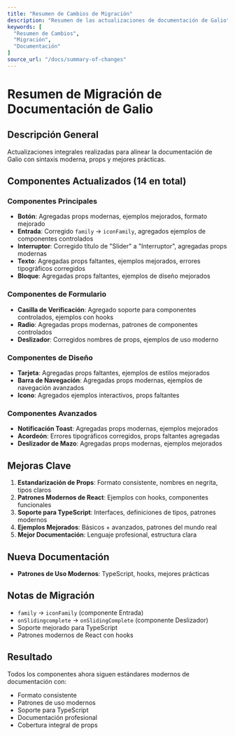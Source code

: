 ```yaml
---
title: "Resumen de Cambios de Migración"
description: "Resumen de las actualizaciones de documentación de Galio"
keywords: [
  "Resumen de Cambios",
  "Migración",
  "Documentación"
]
source_url: "/docs/summary-of-changes"
---
```


# Resumen de Migración de Documentación de Galio

## Descripción General

Actualizaciones integrales realizadas para alinear la documentación de Galio con sintaxis moderna, props y mejores prácticas.

## Componentes Actualizados (14 en total)

### Componentes Principales
- **Botón**: Agregadas props modernas, ejemplos mejorados, formato mejorado
- **Entrada**: Corregido `family` → `iconFamily`, agregados ejemplos de componentes controlados
- **Interruptor**: Corregido título de "Slider" a "Interruptor", agregadas props modernas
- **Texto**: Agregadas props faltantes, ejemplos mejorados, errores tipográficos corregidos
- **Bloque**: Agregadas props faltantes, ejemplos de diseño mejorados

### Componentes de Formulario
- **Casilla de Verificación**: Agregado soporte para componentes controlados, ejemplos con hooks
- **Radio**: Agregadas props modernas, patrones de componentes controlados
- **Deslizador**: Corregidos nombres de props, ejemplos de uso moderno

### Componentes de Diseño
- **Tarjeta**: Agregadas props faltantes, ejemplos de estilos mejorados
- **Barra de Navegación**: Agregadas props modernas, ejemplos de navegación avanzados
- **Icono**: Agregados ejemplos interactivos, props faltantes

### Componentes Avanzados
- **Notificación Toast**: Agregadas props modernas, ejemplos mejorados
- **Acordeón**: Errores tipográficos corregidos, props faltantes agregadas
- **Deslizador de Mazo**: Agregadas props modernas, ejemplos mejorados

## Mejoras Clave

1. **Estandarización de Props**: Formato consistente, nombres en negrita, tipos claros
2. **Patrones Modernos de React**: Ejemplos con hooks, componentes funcionales
3. **Soporte para TypeScript**: Interfaces, definiciones de tipos, patrones modernos
4. **Ejemplos Mejorados**: Básicos + avanzados, patrones del mundo real
5. **Mejor Documentación**: Lenguaje profesional, estructura clara

## Nueva Documentación
- **Patrones de Uso Modernos**: TypeScript, hooks, mejores prácticas

## Notas de Migración
- `family` → `iconFamily` (componente Entrada)
- `onSlidingcomplete` → `onSlidingComplete` (componente Deslizador)
- Soporte mejorado para TypeScript
- Patrones modernos de React con hooks

## Resultado
Todos los componentes ahora siguen estándares modernos de documentación con:
- Formato consistente
- Patrones de uso modernos
- Soporte para TypeScript
- Documentación profesional
- Cobertura integral de props
